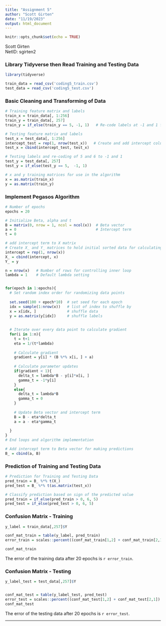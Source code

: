 ```yaml
---
title: "Assignment 5"
author: "Scott Girten"
date: "11/19/2023"
output: html_document
---
```


```r
knitr::opts_chunk$set(echo = TRUE)
```

Scott Girten  
NetID: sgirten2




### Library Tidyverse then Read Training and Testing Data 

```r
library(tidyverse)

train_data = read_csv('coding5_train.csv')
test_data = read_csv('coding5_test.csv')
```

### Basic Cleaning and Transforming of Data

```r
# Training feature matrix and labels
train_x = train_data[, 1:256]
train_y = train_data[, 257]
train_y = if_else(train_y == 5, -1, 1)   # Re-code labels at -1 and 1 for and 5 and 6 respectively

# Testing feature matrix and labels
test_x = test_data[, 1:256]
intercept_test = rep(1, nrow(test_x))   # Create and add intercept column to testing matrix
test_x = cbind(intercept_test, test_x)

# Testing labels and re-coding of 5 and 6 to -1 and 1
test_y = test_data[, 257]
test_y = if_else(test_y == 5,  -1, 1)

# x and y training matrices for use in the algorithm
x = as.matrix(train_x)
y = as.matrix(train_y)

```

### Implement Pegasos Algorithm

```r
# Number of epochs
epochs = 20

# Initialize Beta, alpha and t
B = matrix(0, nrow = 1, ncol = ncol(x))  # Beta vector
a = 0                                    # Intercept term
t = 0

# add intercept term to X matrix
# Create X_ and Y_ matrices to hold initial sorted data for calculating accuracy of training data
intercept = rep(1, nrow(x))
X_ = cbind(intercept, x)
Y_ = y

n = nrow(x)   # Number of rows for controlling inner loop
lambda = 1    # Default lambda setting


for(epoch in 1:epochs){
  # Set random index order for randomizing data points
  
  set.seed(100 + epoch*10)  # set seed for each epoch
  idx = sample(1:nrow(x))   # list of index to shuffle by
  x = x[idx, ]              # shuffle data
  y = as.matrix(y[idx])     # shuffle labels
  
  
  # Iterate over every data point to calculate gradient
  for(i in 1:n){
    t = t+1
    eta = 1/(t*lambda)
    
    # Calculate gradient
    gradient = y[i] * (B %*% x[i, ] + a)
    
    # Calculate parameter updates
    if(gradient < 1){
      delta_t = lambda*B - y[i]*x[i, ]
      gamma_t = -1*y[i]
    }
    else{
      delta_t = lambda*B
      gamma_t = 0
    }
    
    # Update Beta vector and intercept term
    B = B - eta*delta_t
    a = a - eta*gamma_t
    
  }
}
# End loops and algorithm implementation

# Add intercept term to Beta vector for making predictions
B_ = cbind(a, B)
```

### Prediction of Training and Testing Data

```r
# Prediction for Training and Testing Data
pred_train = B_ %*% t(X_)
pred_test = B_ %*% t(as.matrix(test_x))

# Classify prediction based on sign of the predicted value
pred_train = if_else(pred_train > 0, 6, 5)
pred_test = if_else(pred_test > 0, 6, 5)

```

### Confusion Matrix - Training 
```r
y_label = train_data[,257]$Y

conf_mat_train = table(y_label, pred_train)
error_train = scales::percent((conf_mat_train[1,2] + conf_mat_train[2,1]) / sum(conf_mat_train), 0.1)

conf_mat_train
```

The error of the training data after 20 epochs is `r error_train`.


### Confusion Matrix - Testing
```r
y_label_test = test_data[,257]$Y


conf_mat_test = table(y_label_test, pred_test)
error_test = scales::percent((conf_mat_test[1,2] + conf_mat_test[2,1]) / sum(conf_mat_test), 0.1)
conf_mat_test

```

The error of the testing data after 20 epochs is `r error_test`.



***